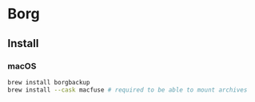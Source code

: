 # Borg

## Install

### macOS

```zsh
brew install borgbackup
brew install --cask macfuse # required to be able to mount archives
```
